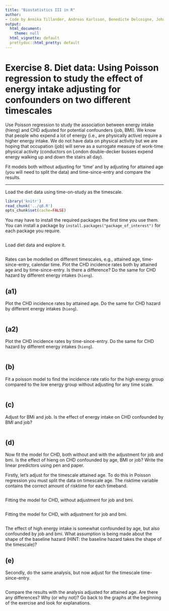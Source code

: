 ```yaml
---
title: "Biostatistics III in R"
author:
- Code by Annika Tillander, Andreas Karlsson, Benedicte Delcoigne, Johan Zetterqvist and Mark Clements
output:
  html_document:
    theme: null
  html_vignette: default
  prettydoc::html_pretty: default
---
```



# Exercise 8. Diet data: Using Poisson regression to study the effect of energy intake adjusting for confounders on two different timescales #

Use Poisson regression to study the association between energy intake (hieng) and CHD adjusted for potential confounders (job, BMI). We know that people who expend a lot of energy (i.e., are physically active) require a higher energy intake. We do not have data on physical activity but we are hoping that occupation (job) will serve as a surrogate measure of work-time physical activity (conductors on London double-decker busses expend energy walking up and down the stairs all day).

Fit models both without adjusting for ‘time’ and by adjusting for attained age (you will need to split the data) and time-since-entry and compare the results.

-----------

Load the diet data using time-on-study as the timescale.

```r
library('knitr')
read_chunk('../q8.R')
opts_chunk$set(cache=FALSE)
```

You may have to install the required packages the first time you use them. You can install a package by `install.packages("package_of_interest")` for each package you require.

```r
```
Load diet data and explore it.

```r
```

Rates can be modelled on different timescales, e.g., attained age, time-since-entry, calendar time. Plot the CHD incidence rates both by attained age and by time-since-entry. Is there a difference? Do the same for CHD hazard by different energy intakes (`hieng`).

## (a1) ##  
Plot the CHD incidence rates by attained age. Do the same for CHD hazard by different energy intakes (`hieng`). 


```r
```

## (a2) ##  
Plot the CHD incidence rates by time-since-entry. Do the same for CHD hazard by different energy intakes (`hieng`).

```r
```

## (b) ##  
Fit a poisson model to find the incidence rate ratio for the high energy group compared to the low energy group without adjusting for any time scale.

```r
```

## (c) ##  
Adjust for BMi and job. Is the effect of energy intake on CHD confounded by BMI and job?

```r
```

## (d) ##  
Now fit the model for CHD, both without and with the adjustment for job and bmi. Is the effect of hieng on CHD confounded by age, BMI or job? Write the linear predictors using pen and paper.

Firstly, let’s adjust for the timescale attained age. To do this in Poisson regression you must split the data on timescale age. The risktime variable contains the correct amount of risktime for each timeband.


```r
```

Fitting the model for CHD, without adjustment for job and bmi.


```r
```

Fitting the model for CHD, with adjustment for job and bmi.

```r
```

The effect of high energy intake is somewhat confounded by age, but also confounded by job and bmi. What assumption is being made about the shape of the baseline hazard (HINT: the baseline hazard takes the shape of the timescale)?


## (e) ##
Secondly, do the same analysis, but now adjust for the timescale time-since-entry.

```r
```
Compare the results with the analysis adjusted for attained age. Are there any differences? Why (or why not)? Go back to the graphs at the beginning of the exercise and look for explanations.


